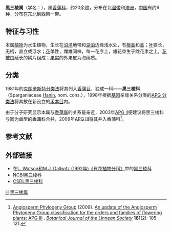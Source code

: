 {{NoteTA
|1=zh-hans:三棱;zh-hant:三稜;
}}
{{Automatic taxobox
| taxon = Sparganium
| image = Sparganium angustifolium.JPG
| image_caption = [[线叶黑三棱|线叶黑三棱]]（''Sparganium angustifolium''）
| authority =  [[L.|L.]]
| subdivision_ranks = [[种|种]]
| subdivision = 参见正文
}}

'''黑三棱属'''（学名：{{lang|la|''Sparganium''}}），属[[香蒲科|香蒲科]]，约20余[[种|种]]，分布在北[[温带|温带]]和[[澳洲|澳洲]]，[[中国|中国]]有约6种，分布在东北到西南一带。

==特征与习性==
本属[[植物|植物]]为水生植物，生长在[[沼泽|沼泽]]地带和[[湖泊|湖泊]]边缘浅水处，有[[根茎|根茎]]和[[茎|茎]]；[[叶|叶]]狭长，无柄，直立或浮水；[[花|花]]单性，雌雄同株，每一花序上，雄花束生于雌花束之上，[[花被|花被]]由延长的鳞片组成；[[果实|果实]]的外果皮为海绵质。

==分类==
1981年的[[克朗奎斯特分类法|克朗奎斯特分类法]]将其列入[[香蒲目|香蒲目]]，独成一科——'''黑三棱科'''（Sparganiaceae [[Hanin|Hanin]], nom. cons.），1998年根据[[基因|基因]]亲缘关系分类的[[APG_分类法|APG 分类法]]将其放在新设立的[[禾本目|禾本目]]内。

由于分子研究显示本属与[[香蒲属|香蒲属]]的关系最亲近，2003年[[APG_II|APG II]]便建议将黑三棱科与同为[[单型|单型]]的[[香蒲科|香蒲科]]合并，2009年[[APG_III|APG III]]将其并入香蒲科<ref name="apgiii">{{en}}[[APG|Angiosperm Phylogeny Group]] (2009). [http://www3.interscience.wiley.com/journal/122630309/abstract An update of the Angiosperm Phylogeny Group classification for the orders and families of flowering plants: APG III] {{Webarchive|url=https://wayback.archive-it.org/all/20170525104318/http://onlinelibrary.wiley.com/doi/10.1111/j.1095-8339.2009.00996.x/abstract |date=2017-05-25 }}. ''[[林奈学会植物学报|Botanical Journal of the Linnean Society]]'' '''161'''(2): 105-121.</ref>。

==参考文献==
{{reflist}}

==外部链接==
{{维基物种|Sparganium}}
{{commons category|Sparganium}}
*在[http://delta-intkey.com/angio/ L. Watson和M.J. Dallwitz (1992年)《有花植物分科》]{{Wayback|url=http://delta-intkey.com/angio/ |date=20070103200438 }}中的[http://delta-intkey.com/angio/www/spargani.htm 黑三棱科]{{Wayback|url=http://delta-intkey.com/angio/www/spargani.htm |date=20071015190427 }}
*[http://www.ncbi.nlm.nih.gov/Taxonomy/Browser/wwwtax.cgi?mode=Tree&id=4728&lvl=3&lin=f&keep=1&srchmode=1&unlock NCBI黑三棱科]
*[http://www.csdl.tamu.edu/FLORA/cgi/gateway_family?fam=Sparganiaceae  CSDL黑三棱科]{{Wayback|url=http://www.csdl.tamu.edu/FLORA/cgi/gateway_family?fam=Sparganiaceae |date=20070623031303 }}
{{Taxonbar}}

[[Category:香蒲科|H]]
[[Category:黑三棱属|]]